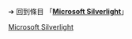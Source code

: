 {{LSR
|article = Microsoft Silverlight
|latest release version = 5.1.50907.0<ref>{{cite web|title=Microsoft Silverlight Release History |url=https://www.microsoft.com/getsilverlight/locale/en-us/html/Microsoft%20Silverlight%20Release%20History.htm |publisher=Microsoft Corporation|accessdate= 13 June 2017}}</ref>
|latest release date ={{release date|2017|6|13}}
}}<noinclude>

➔ 回到條目 「'''[[Microsoft Silverlight]]'''」
[[Category:最新穩定版模板|Microsoft Silverlight]]
</noinclude>